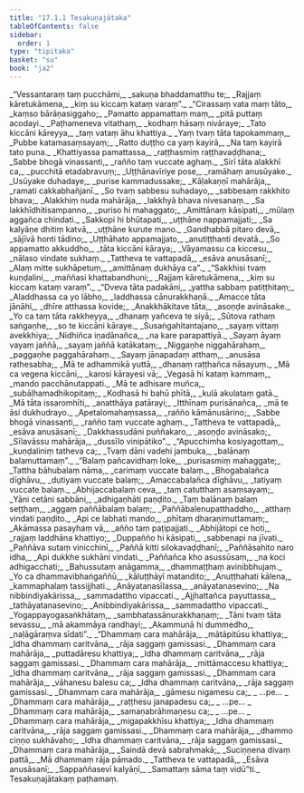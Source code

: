 ```yaml
---
title: "17.1.1 Tesakuṇajātaka"
tableOfContents: false
sidebar:
  order: 1
type: "tipitaka"
basket: "su"
book: "ja2"
---
```



<DynamicBreadcrumb />

<Division number="1" book="ja2">

<Paragraph number="2" type="verses" book="ja2">
_“Vessantaraṃ taṃ pucchāmi,_  
_sakuṇa bhaddamatthu te;_  
_Rajjaṃ kāretukāmena,_  
_kiṃ su kiccaṃ kataṃ varaṃ”._  

</Paragraph>

</Division>
<Division number="2" book="ja2">

<Paragraph number="3" type="verses" book="ja2">
_“Cirassaṃ vata maṃ tāto,_  
_kaṃso bārāṇasiggaho;_  
_Pamatto appamattaṃ maṃ,_  
_pitā puttaṃ acodayi._  

</Paragraph>

</Division>
<Division number="3" book="ja2">

<Paragraph number="4" type="verses" book="ja2">
_Paṭhameneva vitathaṃ,_  
_kodhaṃ hāsaṃ nivāraye;_  
_Tato kiccāni kāreyya,_  
_taṃ vataṃ āhu khattiya._  

</Paragraph>

</Division>
<Division number="4" book="ja2">

<Paragraph number="5" type="verses" book="ja2">
_Yaṃ tvaṃ tāta tapokammaṃ,_  
_Pubbe katamasaṃsayaṃ;_  
_Ratto duṭṭho ca yaṃ kayirā,_  
_Na taṃ kayirā tato puna._  

</Paragraph>

</Division>
<Division number="5" book="ja2">

<Paragraph number="6" type="verses" book="ja2">
_Khattiyassa pamattassa,_  
_raṭṭhasmiṃ raṭṭhavaḍḍhana;_  
_Sabbe bhogā vinassanti,_  
_rañño taṃ vuccate aghaṃ._  

</Paragraph>

</Division>
<Division number="6" book="ja2">

<Paragraph number="7" type="verses" book="ja2">
_Sirī tāta alakkhī ca,_  
_pucchitā etadabravuṃ;_  
_Uṭṭhānavīriye pose,_  
_ramāhaṃ anusūyake._  

</Paragraph>

</Division>
<Division number="7" book="ja2">

<Paragraph number="8" type="verses" book="ja2">
_Usūyake duhadaye,_  
_purise kammadussake;_  
_Kāḷakaṇṇī mahārāja,_  
_ramati cakkabhañjanī._  

</Paragraph>

</Division>
<Division number="8" book="ja2">

<Paragraph number="9" type="verses" book="ja2">
_So tvaṃ sabbesu suhadayo,_  
_sabbesaṃ rakkhito bhava;_  
_Alakkhiṃ nuda mahārāja,_  
_lakkhyā bhava nivesanaṃ._  

</Paragraph>

</Division>
<Division number="9" book="ja2">

<Paragraph number="10" type="verses" book="ja2">
_Sa lakkhīdhitisampanno,_  
_puriso hi mahaggato;_  
_Amittānaṃ kāsipati,_  
_mūlaṃ aggañca chindati._  

</Paragraph>

</Division>
<Division number="10" book="ja2">

<Paragraph number="11" type="verses" book="ja2">
_Sakkopi hi bhūtapati,_  
_uṭṭhāne nappamajjati;_  
_Sa kalyāṇe dhitiṃ katvā,_  
_uṭṭhāne kurute mano._  

</Paragraph>

</Division>
<Division number="11" book="ja2">

<Paragraph number="12" type="verses" book="ja2">
_Gandhabbā pitaro devā,_  
_sājīvā honti tādino;_  
_Uṭṭhāhato appamajjato,_  
_anutiṭṭhanti devatā._  

</Paragraph>

</Division>
<Division number="12" book="ja2">

<Paragraph number="13" type="verses" book="ja2">
_So appamatto akkuddho,_  
_tāta kiccāni kāraya;_  
_Vāyamassu ca kiccesu,_  
_nālaso vindate sukhaṃ._  

</Paragraph>

</Division>
<Division number="13" book="ja2">

<Paragraph number="14" type="verses" book="ja2">
_Tattheva te vattapadā,_  
_esāva anusāsanī;_  
_Alaṃ mitte sukhāpetuṃ,_  
_amittānaṃ dukhāya ca”._  

</Paragraph>

</Division>
<Division number="14" book="ja2">

<Paragraph number="15" type="verses" book="ja2">
_“Sakkhisi tvaṃ kuṇḍalini,_  
_maññasi khattabandhuni;_  
_Rajjaṃ kāretukāmena,_  
_kiṃ su kiccaṃ kataṃ varaṃ”._  

</Paragraph>

</Division>
<Division number="15" book="ja2">

<Paragraph number="16" type="verses" book="ja2">
_“Dveva tāta padakāni,_  
_yattha sabbaṃ patiṭṭhitaṃ;_  
_Aladdhassa ca yo lābho,_  
_laddhassa cānurakkhaṇā._  

</Paragraph>

</Division>
<Division number="16" book="ja2">

<Paragraph number="17" type="verses" book="ja2">
_Amacce tāta jānāhi,_  
_dhīre atthassa kovide;_  
_Anakkhākitave tāta,_  
_asoṇḍe avināsake._  

</Paragraph>

</Division>
<Division number="17" book="ja2">

<Paragraph number="18" type="verses" book="ja2">
_Yo ca taṃ tāta rakkheyya,_  
_dhanaṃ yañceva te siyā;_  
_Sūtova rathaṃ saṅgaṇhe,_  
_so te kiccāni kāraye._  

</Paragraph>

</Division>
<Division number="18" book="ja2">

<Paragraph number="19" type="verses" book="ja2">
_Susaṅgahitantajano,_  
_sayaṃ vittaṃ avekkhiya;_  
_Nidhiñca iṇadānañca,_  
_na kare parapattiyā._  

</Paragraph>

</Division>
<Division number="19" book="ja2">

<Paragraph number="20" type="verses" book="ja2">
_Sayaṃ āyaṃ vayaṃ jaññā,_  
_sayaṃ jaññā katākataṃ;_  
_Niggaṇhe niggahārahaṃ,_  
_paggaṇhe paggahārahaṃ._  

</Paragraph>

</Division>
<Division number="20" book="ja2">

<Paragraph number="21" type="verses" book="ja2">
_Sayaṃ jānapadaṃ atthaṃ,_  
_anusāsa rathesabha;_  
_Mā te adhammikā yuttā,_  
_dhanaṃ raṭṭhañca nāsayuṃ._  

</Paragraph>

</Division>
<Division number="21" book="ja2">

<Paragraph number="22" type="verses" book="ja2">
_Mā ca vegena kiccāni,_  
_karosi kārayesi vā;_  
_Vegasā hi kataṃ kammaṃ,_  
_mando pacchānutappati._  

</Paragraph>

</Division>
<Division number="22" book="ja2">

<Paragraph number="23" type="verses" book="ja2">
_Mā te adhisare muñca,_  
_subāḷhamadhikopitaṃ;_  
_Kodhasā hi bahū phītā,_  
_kulā akulataṃ gatā._  

</Paragraph>

</Division>
<Division number="23" book="ja2">

<Paragraph number="24" type="verses" book="ja2">
_Mā tāta issaromhīti,_  
_anatthāya patārayi;_  
_Itthīnaṃ purisānañca,_  
_mā te āsi dukhudrayo._  

</Paragraph>

</Division>
<Division number="24" book="ja2">

<Paragraph number="25" type="verses" book="ja2">
_Apetalomahaṃsassa,_  
_rañño kāmānusārino;_  
_Sabbe bhogā vinassanti,_  
_rañño taṃ vuccate aghaṃ._  

</Paragraph>

</Division>
<Division number="25" book="ja2">

<Paragraph number="26" type="verses" book="ja2">
_Tattheva te vattapadā,_  
_esāva anusāsanī;_  
_Dakkhassudāni puññakaro,_  
_asoṇḍo avināsako;_  
_Sīlavāssu mahārāja,_  
_dussīlo vinipātiko”._  

</Paragraph>

</Division>
<Division number="26" book="ja2">

<Paragraph number="27" type="verses" book="ja2">
_“Apucchimha kosiyagottaṃ,_  
_kuṇḍaliniṃ tatheva ca;_  
_Tvaṃ dāni vadehi jambuka,_  
_balānaṃ balamuttamaṃ”._  

</Paragraph>

</Division>
<Division number="27" book="ja2">

<Paragraph number="28" type="verses" book="ja2">
_“Balaṃ pañcavidhaṃ loke,_  
_purisasmiṃ mahaggate;_  
_Tattha bāhubalaṃ nāma,_  
_carimaṃ vuccate balaṃ._  

</Paragraph>

</Division>
<Division number="28" book="ja2">

<Paragraph number="29" type="verses" book="ja2">
_Bhogabalañca dīghāvu,_  
_dutiyaṃ vuccate balaṃ;_  
_Amaccabalañca dīghāvu,_  
_tatiyaṃ vuccate balaṃ._  

</Paragraph>

</Division>
<Division number="29" book="ja2">

<Paragraph number="30" type="verses" book="ja2">
_Abhijaccabalaṃ ceva,_  
_taṃ catutthaṃ asaṃsayaṃ;_  
_Yāni cetāni sabbāni,_  
_adhigaṇhāti paṇḍito._  

</Paragraph>

</Division>
<Division number="30" book="ja2">

<Paragraph number="31" type="verses" book="ja2">
_Taṃ balānaṃ balaṃ seṭṭhaṃ,_  
_aggaṃ paññābalaṃ balaṃ;_  
_Paññābalenupatthaddho,_  
_atthaṃ vindati paṇḍito._  

</Paragraph>

</Division>
<Division number="31" book="ja2">

<Paragraph number="32" type="verses" book="ja2">
_Api ce labhati mando,_  
_phītaṃ dharaṇimuttamaṃ;_  
_Akāmassa pasayhaṃ vā,_  
_añño taṃ paṭipajjati._  

</Paragraph>

</Division>
<Division number="32" book="ja2">

<Paragraph number="33" type="verses" book="ja2">
_Abhijātopi ce hoti,_  
_rajjaṃ laddhāna khattiyo;_  
_Duppañño hi kāsipati,_  
_sabbenapi na jīvati._  

</Paragraph>

</Division>
<Division number="33" book="ja2">

<Paragraph number="34" type="verses" book="ja2">
_Paññāva sutaṃ vinicchinī,_  
_Paññā kitti silokavaḍḍhanī;_  
_Paññāsahito naro idha,_  
_Api dukkhe sukhāni vindati._  

</Paragraph>

</Division>
<Division number="34" book="ja2">

<Paragraph number="35" type="verses" book="ja2">
_Paññañca kho asussūsaṃ,_  
_na koci adhigacchati;_  
_Bahussutaṃ anāgamma,_  
_dhammaṭṭhaṃ avinibbhujaṃ._  

</Paragraph>

</Division>
<Division number="35" book="ja2">

<Paragraph number="36" type="verses" book="ja2">
_Yo ca dhammavibhaṅgaññū,_  
_kāluṭṭhāyī matandito;_  
_Anuṭṭhahati kālena,_  
_kammaphalaṃ tassijjhati._  

</Paragraph>

</Division>
<Division number="36" book="ja2">

<Paragraph number="37" type="verses" book="ja2">
_Anāyatanasīlassa,_  
_anāyatanasevino;_  
_Na nibbindiyakārissa,_  
_sammadattho vipaccati._  

</Paragraph>

</Division>
<Division number="37" book="ja2">

<Paragraph number="38" type="verses" book="ja2">
_Ajjhattañca payuttassa,_  
_tathāyatanasevino;_  
_Anibbindiyakārissa,_  
_sammadattho vipaccati._  

</Paragraph>

</Division>
<Division number="38" book="ja2">

<Paragraph number="39" type="verses" book="ja2">
_Yogappayogasaṅkhātaṃ,_  
_sambhatassānurakkhaṇaṃ;_  
_Tāni tvaṃ tāta sevassu,_  
_mā akammāya randhayi;_  
_Akammunā hi dummedho,_  
_naḷāgāraṃva sīdati”._  

</Paragraph>

</Division>
<Division number="39" book="ja2">

<Paragraph number="40" type="verses" book="ja2">
_“Dhammaṃ cara mahārāja,_  
_mātāpitūsu khattiya;_  
_Idha dhammaṃ caritvāna,_  
_rāja saggaṃ gamissasi._  

</Paragraph>

</Division>
<Division number="40" book="ja2">

<Paragraph number="41" type="verses" book="ja2">
_Dhammaṃ cara mahārāja,_  
_puttadāresu khattiya;_  
_Idha dhammaṃ caritvāna,_  
_rāja saggaṃ gamissasi._  

</Paragraph>

</Division>
<Division number="41" book="ja2">

<Paragraph number="42" type="verses" book="ja2">
_Dhammaṃ cara mahārāja,_  
_mittāmaccesu khattiya;_  
_Idha dhammaṃ caritvāna,_  
_rāja saggaṃ gamissasi._  

</Paragraph>

</Division>
<Division number="42" book="ja2">

<Paragraph number="43" type="verses" book="ja2">
_Dhammaṃ cara mahārāja,_  
_vāhanesu balesu ca;_  
_Idha dhammaṃ caritvāna,_  
_rāja saggaṃ gamissasi._  

</Paragraph>

</Division>
<Division number="43" book="ja2">

<Paragraph number="44" type="verses" book="ja2">
_Dhammaṃ cara mahārāja,_  
_gāmesu nigamesu ca;_  
_ …pe… _  

</Paragraph>

</Division>
<Division number="44" book="ja2">

<Paragraph number="45" type="verses" book="ja2">
_Dhammaṃ cara mahārāja,_  
_raṭṭhesu janapadesu ca;_  
_ …pe… _  

</Paragraph>

</Division>
<Division number="45" book="ja2">

<Paragraph number="46" type="verses" book="ja2">
_Dhammaṃ cara mahārāja,_  
_samaṇabrāhmaṇesu ca;_  
_ …pe… _  

</Paragraph>

</Division>
<Division number="46" book="ja2">

<Paragraph number="47" type="verses" book="ja2">
_Dhammaṃ cara mahārāja,_  
_migapakkhīsu khattiya;_  
_Idha dhammaṃ caritvāna,_  
_rāja saggaṃ gamissasi._  

</Paragraph>

</Division>
<Division number="47" book="ja2">

<Paragraph number="48" type="verses" book="ja2">
_Dhammaṃ cara mahārāja,_  
_dhammo ciṇṇo sukhāvaho;_  
_Idha dhammaṃ caritvāna,_  
_rāja saggaṃ gamissasi._  

</Paragraph>

</Division>
<Division number="48" book="ja2">

<Paragraph number="49" type="verses" book="ja2">
_Dhammaṃ cara mahārāja,_  
_Saindā devā sabrahmakā;_  
_Suciṇṇena divaṃ pattā,_  
_Mā dhammaṃ rāja pāmado._  

</Paragraph>

</Division>
<Division number="49" book="ja2">

<Paragraph number="50" type="verses" book="ja2">
_Tattheva te vattapadā,_  
_Esāva anusāsanī;_  
_Sappaññasevī kalyāṇī,_  
_Samattaṃ sāma taṃ vidū”ti._  


</Paragraph>
</Division>

<Paragraph number="51" type="center" book="ja2">
Tesakuṇajātakaṃ paṭhamaṃ.
</Paragraph>